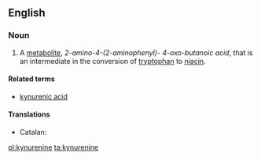 ==English==
{{wikipedia}}

===Noun===
{{en-noun|s|-}}

# {{organic compound}} A [[metabolite]], ''2-amino-4-(2-aminophenyl)- 4-oxo-butanoic acid'', that is an intermediate in the conversion of [[tryptophan]] to [[niacin]].

====Related terms====
* [[kynurenic acid]]

====Translations====
{{trans-top|metabolite}}
* Catalan: {{t-|ca|quinurenina|f}}
{{trans-mid}}
{{trans-bottom}}

[[pl:kynurenine]]
[[ta:kynurenine]]